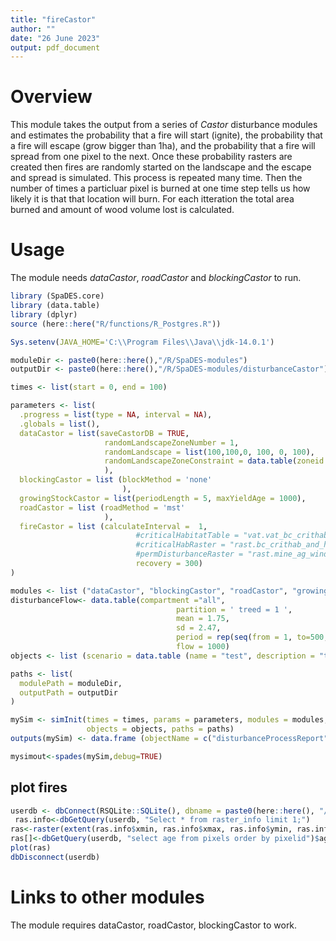 ```yaml
---
title: "fireCastor"
author: ""
date: "26 June 2023"
output: pdf_document
---
```


# Overview

This module takes the output from a series of *Castor* disturbance modules and estimates the probability that a fire will start (ignite), the probability that a fire will escape (grow bigger than 1ha), and the probability that a fire will spread from one pixel to the next. Once these probability rasters are created then fires are randomly started on the landscape and the escape and spread is simulated. This process is repeated many time. Then the number of times a particluar pixel is burned at one time step tells us how likely it is that that location will burn. For each itteration the total area burned and amount of wood volume lost is calculated. 

# Usage
The module needs *dataCastor*, *roadCastor* and *blockingCastor* to run.

```r
library (SpaDES.core)
library (data.table)
library (dplyr)
source (here::here("R/functions/R_Postgres.R"))

Sys.setenv(JAVA_HOME='C:\\Program Files\\Java\\jdk-14.0.1')

moduleDir <- paste0(here::here(),"/R/SpaDES-modules")
outputDir <- paste0(here::here(),"/R/SpaDES-modules/disturbanceCastor")

times <- list(start = 0, end = 100)

parameters <- list(
  .progress = list(type = NA, interval = NA),
  .globals = list(),
  dataCastor = list(saveCastorDB = TRUE,
                     randomLandscapeZoneNumber = 1,
                     randomLandscape = list(100,100,0, 100, 0, 100),
                     randomLandscapeZoneConstraint = data.table(zoneid = 1,  variable = 'age', threshold = 140, type = 'ge', percentage = 0)
                     ),
  blockingCastor = list (blockMethod = 'none'
                         ),
  growingStockCastor = list(periodLength = 5, maxYieldAge = 1000),
  roadCastor = list (roadMethod = 'mst'
                     ),
  fireCastor = list (calculateInterval =  1, 
                            #criticalHabitatTable = "vat.vat_bc_crithab_and_herd",
                            #criticalHabRaster = "rast.bc_crithab_and_herd",
                            #permDisturbanceRaster = "rast.mine_ag_wind_rail",
                            recovery = 300)
)

modules <- list ("dataCastor", "blockingCastor", "roadCastor", "growingStockCastor", "disturbanceCastor")
disturbanceFlow<- data.table(compartment ="all",
                                     partition = ' treed = 1 ',
                                     mean = 1.75,
                                     sd = 2.47,
                                     period = rep(seq(from = 1, to=500, by = 1),1), 
                                     flow = 1000)
objects <- list (scenario = data.table (name = "test", description = "test"), disturbanceFlow=disturbanceFlow) #omit the disturbanceFlow object to remove disturbance processes

paths <- list(
  modulePath = moduleDir,
  outputPath = outputDir
)

mySim <- simInit(times = times, params = parameters, modules = modules,
                 objects = objects, paths = paths)
outputs(mySim) <- data.frame (objectName = c("disturbanceProcessReport"))

mysimout<-spades(mySim,debug=TRUE) 


```

## plot fires
```r
userdb <- dbConnect(RSQLite::SQLite(), dbname = paste0(here::here(), "/R/SpaDES-modules/disturbanceCastor/test_castordb.sqlite") ) 
 ras.info<-dbGetQuery(userdb, "Select * from raster_info limit 1;")
ras<-raster(extent(ras.info$xmin, ras.info$xmax, ras.info$ymin, ras.info$ymax), nrow = ras.info$nrow, ncol = ras.info$ncell/ras.info$nrow, vals =0, crs = 3005)
ras[]<-dbGetQuery(userdb, "select age from pixels order by pixelid")$age
plot(ras)
dbDisconnect(userdb)
```

# Links to other modules

The module requires dataCastor, roadCastor, blockingCastor to work.


